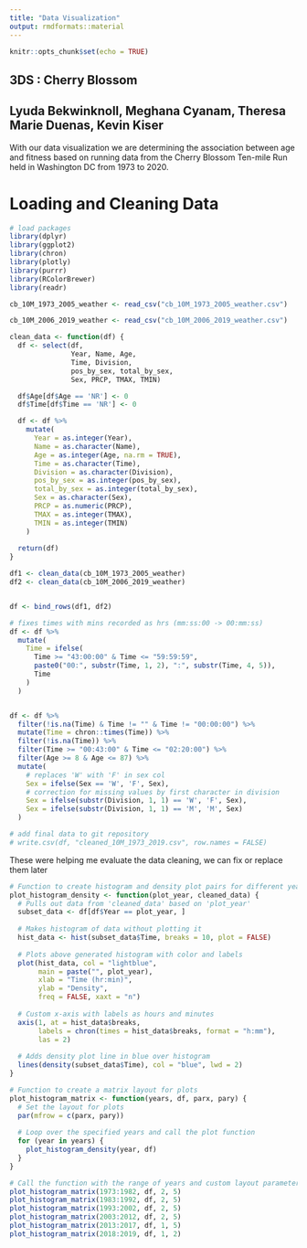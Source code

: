 ```yaml
---
title: "Data Visualization"
output: rmdformats::material
---
```


```r
knitr::opts_chunk$set(echo = TRUE)
```

## 3DS : Cherry Blossom

## Lyuda Bekwinknoll, Meghana Cyanam, Theresa Marie Duenas, Kevin Kiser

With our data visualization we are determining the association between age and fitness based on running data from the Cherry Blossom Ten-mile Run held in Washington DC from 1973 to 2020.

# Loading and Cleaning Data

```r
# load packages
library(dplyr)
library(ggplot2)
library(chron)
library(plotly)
library(purrr)
library(RColorBrewer)
library(readr)
```

```r

cb_10M_1973_2005_weather <- read_csv("cb_10M_1973_2005_weather.csv")

cb_10M_2006_2019_weather <- read_csv("cb_10M_2006_2019_weather.csv")

clean_data <- function(df) {
  df <- select(df,
               Year, Name, Age,
               Time, Division,
               pos_by_sex, total_by_sex,
               Sex, PRCP, TMAX, TMIN)

  df$Age[df$Age == 'NR'] <- 0
  df$Time[df$Time == 'NR'] <- 0

  df <- df %>%
    mutate(
      Year = as.integer(Year),
      Name = as.character(Name),
      Age = as.integer(Age, na.rm = TRUE),
      Time = as.character(Time),
      Division = as.character(Division),
      pos_by_sex = as.integer(pos_by_sex),
      total_by_sex = as.integer(total_by_sex),
      Sex = as.character(Sex),
      PRCP = as.numeric(PRCP),
      TMAX = as.integer(TMAX),
      TMIN = as.integer(TMIN)
    )
  
  return(df)
}

df1 <- clean_data(cb_10M_1973_2005_weather)
df2 <- clean_data(cb_10M_2006_2019_weather)


df <- bind_rows(df1, df2)
```

```r

# fixes times with mins recorded as hrs (mm:ss:00 -> 00:mm:ss)
df <- df %>%
  mutate(
    Time = ifelse(
      Time >= "43:00:00" & Time <= "59:59:59",
      paste0("00:", substr(Time, 1, 2), ":", substr(Time, 4, 5)),
      Time
    )
  )


df <- df %>%
  filter(!is.na(Time) & Time != "" & Time != "00:00:00") %>%
  mutate(Time = chron::times(Time)) %>%
  filter(!is.na(Time)) %>%
  filter(Time >= "00:43:00" & Time <= "02:20:00") %>%
  filter(Age >= 8 & Age <= 87) %>%
  mutate(
    # replaces 'W' with 'F' in sex col
    Sex = ifelse(Sex == 'W', 'F', Sex),
    # correction for missing values by first character in division
    Sex = ifelse(substr(Division, 1, 1) == 'W', 'F', Sex),
    Sex = ifelse(substr(Division, 1, 1) == 'M', 'M', Sex)
  )

```

```r
# add final data to git repository
# write.csv(df, "cleaned_10M_1973_2019.csv", row.names = FALSE)
```



These were helping me evaluate the data cleaning, we can fix or replace them later
```r
# Function to create histogram and density plot pairs for different years
plot_histogram_density <- function(plot_year, cleaned_data) {
  # Pulls out data from 'cleaned_data' based on 'plot_year'
  subset_data <- df[df$Year == plot_year, ]
  
  # Makes histogram of data without plotting it
  hist_data <- hist(subset_data$Time, breaks = 10, plot = FALSE)
  
  # Plots above generated histogram with color and labels
  plot(hist_data, col = "lightblue",
       main = paste("", plot_year),
       xlab = "Time (hr:min)",
       ylab = "Density",
       freq = FALSE, xaxt = "n")
  
  # Custom x-axis with labels as hours and minutes
  axis(1, at = hist_data$breaks,
       labels = chron(times = hist_data$breaks, format = "h:mm"),
       las = 2)
  
  # Adds density plot line in blue over histogram
  lines(density(subset_data$Time), col = "blue", lwd = 2)
}

# Function to create a matrix layout for plots
plot_histogram_matrix <- function(years, df, parx, pary) {
  # Set the layout for plots
  par(mfrow = c(parx, pary))
  
  # Loop over the specified years and call the plot function
  for (year in years) {
    plot_histogram_density(year, df)
  }
}

# Call the function with the range of years and custom layout parameters
plot_histogram_matrix(1973:1982, df, 2, 5)
plot_histogram_matrix(1983:1992, df, 2, 5)
plot_histogram_matrix(1993:2002, df, 2, 5)
plot_histogram_matrix(2003:2012, df, 2, 5)
plot_histogram_matrix(2013:2017, df, 1, 5)
plot_histogram_matrix(2018:2019, df, 1, 2)

```
